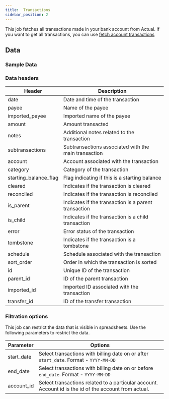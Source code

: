```yaml
---
title:  Transactions
sidebar_position: 2
---
```



This job fetches all transactions made in your bank account from Actual. If you want to get all transactions, you can use [fetch account transactions](/library/jobs/actual/fetch_transactions)

<AddJob
  template="gsheet_actual_transactions"
/>

## Data

### Sample Data

<Gsheet
  src="https://docs.google.com/spreadsheets/d/1viw9mNzEk4sitlYSRmmVqHl8hTsf4eUVuJr48vKTbJw/edit#gid=0"
/>


### Data headers


| Header                | Description                                          |
|-----------------------|------------------------------------------------------|
| date                  | Date and time of the transaction                     |
| payee                 | Name of the payee                                    |
| imported_payee        | Imported name of the payee                           |
| amount                | Amount transacted                                    |
| notes                 | Additional notes related to the transaction          |
| subtransactions       | Subtransactions associated with the main transaction |
| account               | Account associated with the transaction              |
| category              | Category of the transaction                          |
| starting_balance_flag | Flag indicating if this is a starting balance        |
| cleared               | Indicates if the transaction is cleared              |
| reconciled            | Indicates if the transaction is reconciled           |
| is_parent             | Indicates if the transaction is a parent transaction |
| is_child              | Indicates if the transaction is a child transaction  |
| error                 | Error status of the transaction                      |
| tombstone             | Indicates if the transaction is a tombstone          |
| schedule              | Schedule associated with the transaction             |
| sort_order            | Order in which the transaction is sorted             |
| id                    | Unique ID of the transaction                         |
| parent_id             | ID of the parent transaction                         |
| imported_id           | Imported ID associated with the transaction          |
| transfer_id           | ID of the transfer transaction                       |


### Filtration options

This job can restrict the data that is visible in spreadsheets. Use the following parameters to restrict the data.

| Parameter | Options |
|----|----|
| start_date | Select transactions with billing date on or after `start_date`. Format - `YYYY-MM-DD` |
| end_date | Select transactions with billing date on or before `end_date`. Format - `YYYY-MM-DD` |
| account_id | Select transactions related to a particular account. Account id is the id of the account from actual. |

